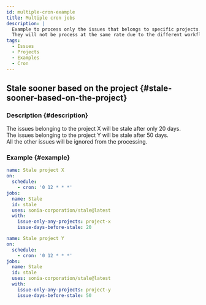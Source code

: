 ```yaml
---
id: multiple-cron-example
title: Multiple cron jobs
description: |
  Example to process only the issues that belongs to specific projects.
  They will not be process at the same rate due to the different workflows.
tags:
  - Issues
  - Projects
  - Examples
  - Cron
---
```


## Stale sooner based on the project {#stale-sooner-based-on-the-project}

### Description {#description}

The issues belonging to the project X will be stale after only 20 days.  
The issues belonging to the project Y will be stale after 50 days.  
All the other issues will be ignored from the processing.

### Example {#example}

```yml title=".github/workflows/stale-project-x.yml"
name: Stale project X
on:
  schedule:
    - cron: '0 12 * * *'
jobs:
  name: Stale
  id: stale
  uses: sonia-corporation/stale@latest
  with:
    issue-only-any-projects: project-x
    issue-days-before-stale: 20
```

```yml title=".github/workflows/stale-project-y.yml"
name: Stale project Y
on:
  schedule:
    - cron: '0 12 * * *'
jobs:
  name: Stale
  id: stale
  uses: sonia-corporation/stale@latest
  with:
    issue-only-any-projects: project-y
    issue-days-before-stale: 50
```
